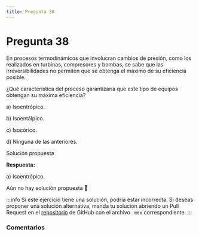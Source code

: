 ```yaml
---
title: Pregunta 38
---
```



# Pregunta 38

<div className="exercise">
En procesos termodinámicos que involucran cambios de presión, como los realizados en turbinas,
compresores y bombas, se sabe que las irreversibilidades no permiten que se obtenga el máximo
de su eficiencia posible.

¿Qué característica del proceso garantizaría que este tipo de equipos obtengan su máxima
eficiencia?

a) Isoentrópico.

b) Isoentálpico.

c) Isocórico.

d) Ninguna de las anteriores.

</div>

<MDXDetails>
<summary>Solución propuesta</summary>

<div className="exercise">

**Respuesta:**

a) Isoentrópico.

Aún no hay solución propuesta 🥲
</div>

:::info
Si este ejercicio tiene una solución, podría estar incorrecta. Si deseas proponer una solución alternativa, manda tu solución abriendo
un Pull Request en el [repositorio](https://github.com/crow-rojas/apuntes-fundamentals/pulls) de GitHub con el archivo
`.mdx` correspondiente.
:::

</MDXDetails>

### Comentarios

<Disqus
  url="https://crow-rojas.github.io/apuntes-fundamentals/docs/mathematics/linear-algebra/exercises/2024-2/p08"
  identifier="docs/mathematics/linear-algebra/exercises/2024-2/p08"
  title="2024-2 Álgebra Lineal - Pregunta 08"
/>
